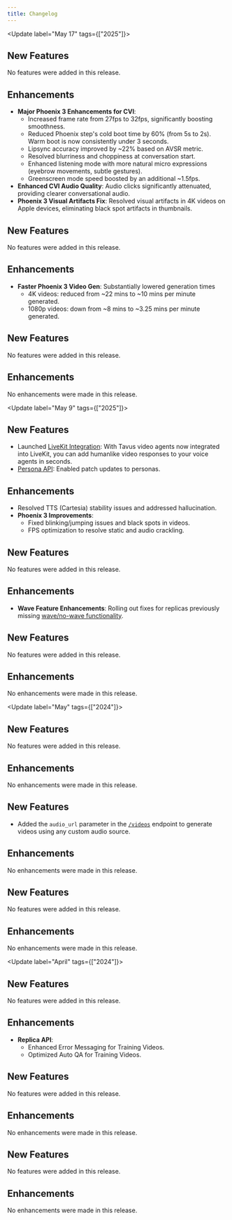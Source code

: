 ```yaml
---
title: Changelog
---
```

<Update label="May 17" tags={["2025"]}>
<Tabs>
<Tab title="CVI">
## New Features
No features were added in this release.

## Enhancements
- **Major Phoenix 3 Enhancements for CVI**:
  - Increased frame rate from 27fps to 32fps, significantly boosting smoothness.
  - Reduced Phoenix step's cold boot time by 60% (from 5s to 2s). Warm boot is now consistently under 3 seconds.
  - Lipsync accuracy improved by ~22% based on AVSR metric.
  - Resolved blurriness and choppiness at conversation start.
  - Enhanced listening mode with more natural micro expressions (eyebrow movements, subtle gestures).
  - Greenscreen mode speed boosted by an additional ~1.5fps.
- **Enhanced CVI Audio Quality**: Audio clicks significantly attenuated, providing clearer conversational audio.
- **Phoenix 3 Visual Artifacts Fix**: Resolved visual artifacts in 4K videos on Apple devices, eliminating black spot artifacts in thumbnails.


</Tab>
<Tab title="Video Generation">

## New Features
No features were added in this release.

## Enhancements
- **Faster Phoenix 3 Video Gen**: Substantially lowered generation times
  - 4K videos: reduced from ~22 mins to ~10 mins per minute generated.
  - 1080p videos: down from ~8 mins to ~3.25 mins per minute generated.


</Tab>
<Tab title="Lipsync">

## New Features
No features were added in this release.

## Enhancements
No enhancements were made in this release.


</Tab>
</Tabs>
</Update>

<Update label="May 9" tags={["2025"]}>
<Tabs>
<Tab title="CVI">

## New Features
- Launched [LiveKit Integration](https://www.tavus.io/post/building-real-time-ai-video-agents-with-livekit-and-tavus): With Tavus video agents now integrated into LiveKit, you can add humanlike video responses to your voice agents in seconds.
- [Persona API](https://docs.tavus.io/api-reference/personas/patch-persona): Enabled patch updates to personas.
## Enhancements
- Resolved TTS (Cartesia) stability issues and addressed hallucination.
- **Phoenix 3 Improvements**:
  - Fixed blinking/jumping issues and black spots in videos.
  - FPS optimization to resolve static and audio crackling.


</Tab>
<Tab title="Video Generation">

## New Features
No features were added in this release.

## Enhancements
- **Wave Feature Enhancements**: Rolling out fixes for replicas previously missing [wave/no-wave functionality](https://docs.tavus.io/api-reference/video-request/create-video#body-properties-start-with-wave).

</Tab>
<Tab title="Lipsync">

## New Features
No features were added in this release.

## Enhancements
No enhancements were made in this release.


</Tab>
</Tabs>
</Update>

<Update label="May" tags={["2024"]}>
<Tabs>
<Tab title="CVI">

## New Features
No features were added in this release.

## Enhancements
No enhancements were made in this release.


</Tab>
<Tab title="Video Generation">

## New Features
* Added the `audio_url` parameter in the [`/videos`](https://docs.tavus.io/api-reference/video-request/create-video#generate-from-audio-file) endpoint to generate videos using any custom audio source.

## Enhancements
No enhancements were made in this release.


</Tab>
<Tab title="Lipsync">

## New Features
No features were added in this release.

## Enhancements
No enhancements were made in this release.


</Tab>
</Tabs>
</Update>

<Update label="April" tags={["2024"]}>
<Tabs>
<Tab title="CVI">

## New Features
No features were added in this release.

## Enhancements
* **Replica API**:
    * Enhanced Error Messaging for Training Videos.
    * Optimized Auto QA for Training Videos.


</Tab>
<Tab title="Video Generation">

## New Features
No features were added in this release.

## Enhancements
No enhancements were made in this release.


</Tab>
<Tab title="Lipsync">

## New Features
No features were added in this release.

## Enhancements
No enhancements were made in this release.


</Tab>
</Tabs>
</Update>